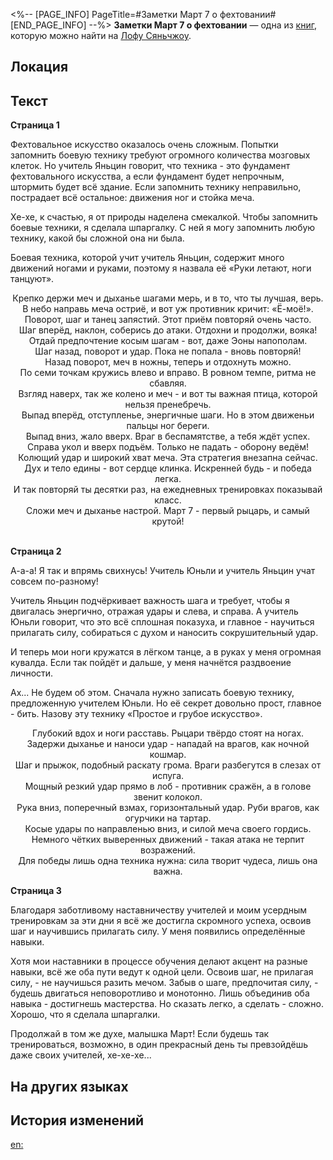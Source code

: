 <%-- [PAGE_INFO]
PageTitle=#Заметки Март 7 о фехтовании#
[END_PAGE_INFO] --%>
{{Дополнить}}
{{Книга Инфобокс
|id           = 386
|Название     = 
|Изображение  = Иконка Пергамент Сяньчжоу.png
|Мир          = Лофу Сяньчжоу
|Томов        = 1
|Автор        = <!--нужно добавить-->
|Описание     = Шпаргалка, написанная от руки Март 7 во время изучения фехтовального искусства.
|Том1         = {{tx}}
|Источник1    = {{tx|Отсутствует источник}}
|Персонажи    = 
|Фракции      = 
}}
'''Заметки Март 7 о фехтовании''' — одна из [[Книги|книг]], которую можно найти на [[Лофу Сяньчжоу]].

==Локация==
{{Отметка карты|<!--название карты-->|<!--id отметки-->}}

==Текст==
'''Страница 1'''

Фехтовальное искусство оказалось очень сложным. Попытки запомнить боевую технику требуют огромного количества мозговых клеток. Но учитель Яньцин говорит, что техника - это фундамент фехтовального искусства, а если фундамент будет непрочным, штормить будет всё здание. Если запомнить технику неправильно, пострадает всё остальное: движения ног и стойка меча.

Хе-хе, к счастью, я от природы наделена смекалкой. Чтобы запомнить боевые техники, я сделала шпаргалку. С ней я могу запомнить любую технику, какой бы сложной она ни была.

Боевая техника, которой учит учитель Яньцин, содержит много движений ногами и руками, поэтому я назвала её «Руки летают, ноги танцуют».

<div align="center">Крепко держи меч и дыханье шагами мерь, и в то, что ты лучшая, верь.<br />
В небо направь меча остриё, и вот уж противник кричит: «Ё-моё!».<br />
Поворот, шаг и танец запястий. Этот приём повторяй очень часто.<br />
Шаг вперёд, наклон, соберись до атаки. Отдохни и продолжи, вояка!<br />
Отдай предпочтение косым шагам - вот, даже Эоны напополам.<br />
Шаг назад, поворот и удар. Пока не попала - вновь повторяй!<br />
Назад поворот, меч в ножны, теперь и отдохнуть можно.<br />
По семи точкам кружись влево и вправо. В ровном темпе, ритма не сбавляя.<br />
Взгляд наверх, так же колено и меч - и вот ты важная птица, которой нельзя пренебречь.<br />
Выпад вперёд, отступленье, энергичные шаги. Но в этом движеньи пальцы ног береги.<br />
Выпад вниз, жало вверх. Враг в беспамятстве, а тебя ждёт успех.<br />
Справа укол и вверх подъём. Только не падать - оборону ведём!<br />
Колющий удар и широкий хват меча. Эта стратегия внезапна сейчас.<br />
Дух и тело едины - вот сердце клинка. Искренней будь - и победа легка.<br />
И так повторяй ты десятки раз, на ежедневных тренировках показывай класс.<br />
Сложи меч и дыханье настрой. Март 7 - первый рыцарь, и самый крутой!</div><br />'''Страница 2'''

А-а-а! Я так и впрямь свихнусь! Учитель Юньли и учитель Яньцин учат совсем по-разному!

Учитель Яньцин подчёркивает важность шага и требует, чтобы я двигалась энергично, отражая удары и слева, и справа. А учитель Юньли говорит, что это всё сплошная показуха, и главное - научиться прилагать силу, собираться с духом и наносить сокрушительный удар.

И теперь мои ноги кружатся в лёгком танце, а в руках у меня огромная кувалда. Если так пойдёт и дальше, у меня начнётся раздвоение личности.

Ах... Не будем об этом. Сначала нужно записать боевую технику, предложенную учителем Юньли. Но её секрет довольно прост, главное - бить. Назову эту технику «Простое и грубое искусство».

<div align="center">Глубокий вдох и ноги расставь. Рыцари твёрдо стоят на ногах.<br />
Задержи дыханье и наноси удар - нападай на врагов, как ночной кошмар.<br />
Шаг и прыжок, подобный раскату грома. Враги разбегутся в слезах от испуга.<br />
Мощный резкий удар прямо в лоб - противник сражён, а в голове звенит колокол.<br />
Рука вниз, поперечный взмах, горизонтальный удар. Руби врагов, как огурчики на тартар.<br />
Косые удары по направленью вниз, и силой меча своего гордись.<br />
Немного чётких выверенных движений - такая атака не терпит возражений.<br />
Для победы лишь одна техника нужна: сила творит чудеса, лишь она важна.</div>

'''Страница 3'''

Благодаря заботливому наставничеству учителей и моим усердным тренировкам за эти дни я всё же достигла скромного успеха, освоив шаг и научившись прилагать силу. У меня появились определённые навыки.

Хотя мои наставники в процессе обучения делают акцент на разные навыки, всё же оба пути ведут к одной цели. Освоив шаг, не прилагая силу, - не научишься разить мечом. Забыв о шаге, предпочитая силу, - будешь двигаться неповоротливо и монотонно. Лишь объединив оба навыка - достигнешь мастерства. Но сказать легко, а сделать - сложно. Хорошо, что я сделала шпаргалки.

Продолжай в том же духе, малышка Март! Если будешь так тренироваться, возможно, в один прекрасный день ты превзойдёшь даже своих учителей, хе-хе-хе...

==На других языках==
{{На других языках
|en   = March 7th's Sword Training Notes
|zhs  = 三月七的练剑笔记
|zht  = 三月七的練劍筆記
|ja   = 三月なのかの剣術修行ノート
|ko   = Mar. 7th의 검술 훈련 노트
|es   = Notas de la práctica de espada de Siete de Marzo
|fr   = Notes d'entraînement à l'épée de March&nbsp;7th
|ru   = Заметки Март 7 о фехтовании
|th   = โน้ตการฝึกดาบของ March 7th
|vi   = Sổ Tay Luyện Kiếm Của March 7th
|de   = Notizen zum Schwerttraining von 7. März
|id   = Catatan Latihan Pedang March 7th
|pt   = Anotações do Treinamento da Arte da Espada da 7 de Março
}}

==История изменений==
{{История изменений|3.5}}

[[en:]]